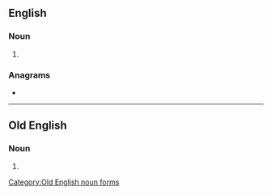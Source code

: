 ==English==

===Noun===
{{head|en|noun plural form}}

# {{plural of|worde|lang=en}}

===Anagrams===
* {{anagrams|en|Dowers|Sowder|dowers|dowser|drowse|sworde|worsed}}

----

==Old English==

===Noun===
{{head|ang|noun forms}}

# {{inflection of|word||gen|s|lang=ang}}

[[Category:Old English noun forms]]
